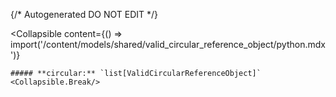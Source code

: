 {/* Autogenerated DO NOT EDIT  */}

<Collapsible
    content={() => import('/content/models/shared/valid_circular_reference_object/python.mdx')}
>
    ##### **circular:** `list[ValidCircularReferenceObject]`
    <Collapsible.Break/>
</Collapsible>

